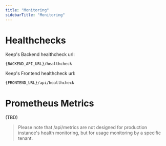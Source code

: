 ```yaml
---
title: "Monitoring"
sidebarTitle: "Monitoring"
---
```


# Healthchecks

Keep's Backend healthcheck url:
```
{BACKEND_API_URL}/healthcheck
```

Keep's Frontend healthcheck url:
```
{FRONTEND_URL}/api/healthcheck
```

# Prometheus Metrics

(TBD)

> Please note that /api/metrics are not designed for production instance's health monitoring, but for usage monitoring by a specific tenant.
